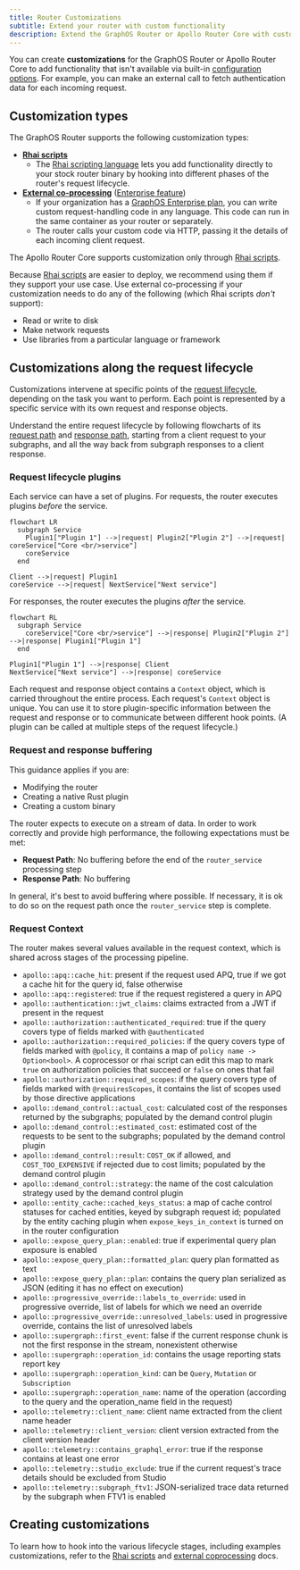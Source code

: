 ```yaml
---
title: Router Customizations
subtitle: Extend your router with custom functionality
description: Extend the GraphOS Router or Apollo Router Core with custom functionality. Understand the request lifecycle and how customizations intervene at specific points.
---
```



You can create **customizations** for the GraphOS Router or Apollo Router Core to add functionality that isn't available via built-in [configuration options](/router/configuration/overview/). For example, you can make an external call to fetch authentication data for each incoming request.

## Customization types

The GraphOS Router supports the following customization types:

- [**Rhai scripts**](/graphos/routing/customization/rhai/)
  - The [Rhai scripting language](https://rhai.rs/book/) lets you add functionality directly to your stock router binary by hooking into different phases of the router's request lifecycle.
- [**External co-processing**](/router/customizations/coprocessor/) ([Enterprise feature](/router/enterprise-features/))
  - If your organization has a [GraphOS Enterprise plan](https://www.apollographql.com/pricing/), you can write custom request-handling code in any language. This code can run in the same container as your router or separately.
  - The router calls your custom code via HTTP, passing it the details of each incoming client request.

The Apollo Router Core supports customization only through [Rhai scripts](/graphos/routing/customization/rhai/).

Because [Rhai scripts](/graphos/routing/customization/rhai/) are easier to deploy, we recommend using them if they support your use case. Use external co-processing if your customization needs to do any of the following (which Rhai scripts _don't_ support):

- Read or write to disk
- Make network requests
- Use libraries from a particular language or framework

## Customizations along the request lifecycle

Customizations intervene at specific points of the [request lifecycle](/graphos/routing/request-lifecycle), depending on the task you want to perform. Each point is represented by a specific service with its own request and response objects.

<RequestLifecycleOverviewDiagram />

<Tip>

Understand the entire request lifecycle by following flowcharts of its [request path](/graphos/routing/request-lifecycle#request-path) and [response path](/graphos/routing/request-lifecycle#response-path), starting from a client request to your subgraphs, and all the way back from subgraph responses to a client response.

</Tip>

### Request lifecycle plugins

Each service can have a set of plugins. For requests, the router executes plugins _before_ the service.

```mermaid
flowchart LR
  subgraph Service
    Plugin1["Plugin 1"] -->|request| Plugin2["Plugin 2"] -->|request| coreService["Core <br/>service"]
    coreService
  end

Client -->|request| Plugin1
coreService -->|request| NextService["Next service"]
```

For responses, the router executes the plugins _after_ the service.

```mermaid
flowchart RL
  subgraph Service
    coreService["Core <br/>service"] -->|response| Plugin2["Plugin 2"]  -->|response| Plugin1["Plugin 1"]
  end

Plugin1["Plugin 1"] -->|response| Client
NextService["Next service"] -->|response| coreService
```

Each request and response object contains a `Context` object, which is carried throughout the entire process. Each request's `Context` object is unique. You can use it to store plugin-specific information between the request and response or to communicate between different hook points. (A plugin can be called at multiple steps of the request lifecycle.)

### Request and response buffering

<Note>

This guidance applies if you are:
 - Modifying the router
 - Creating a native Rust plugin
 - Creating a custom binary

</Note>

The router expects to execute on a stream of data. In order to work correctly and provide high performance, the following expectations must be met:

* **Request Path**: No buffering before the end of the `router_service` processing step
* **Response Path**: No buffering

<Tip>

In general, it's best to avoid buffering where possible. If necessary, it is ok to do so on the request path once the `router_service` step is complete.

</Tip>


### Request Context

The router makes several values available in the request context, which is shared across stages of the processing pipeline.

- `apollo::apq::cache_hit`: present if the request used APQ, true if we got a cache hit for the query id, false otherwise
- `apollo::apq::registered`: true if the request registered a query in APQ
- `apollo::authentication::jwt_claims`: claims extracted from a JWT if present in the request
- `apollo::authorization::authenticated_required`: true if the query covers type of fields marked with `@authenticated`
- `apollo::authorization::required_policies`: if the query covers type of fields marked with `@policy`, it contains a map of `policy name -> Option<bool>`. A coprocessor or rhai script can edit this map to mark `true` on authorization policies that succeed or `false` on ones that fail
- `apollo::authorization::required_scopes`: if the query covers type of fields marked with `@requiresScopes`, it contains the list of scopes used by those directive applications
- `apollo::demand_control::actual_cost`: calculated cost of the responses returned by the subgraphs; populated by the demand control plugin
- `apollo::demand_control::estimated_cost`: estimated cost of the requests to be sent to the subgraphs; populated by the demand control plugin
- `apollo::demand_control::result`: `COST_OK` if allowed, and `COST_TOO_EXPENSIVE` if rejected due to cost limits; populated by the demand control plugin
- `apollo::demand_control::strategy`: the name of the cost calculation strategy used by the demand control plugin
- `apollo::entity_cache::cached_keys_status`: a map of cache control statuses for cached entities, keyed by subgraph request id; populated by the entity caching plugin when `expose_keys_in_context` is turned on in the router configuration
- `apollo::expose_query_plan::enabled`: true if experimental query plan exposure is enabled
- `apollo::expose_query_plan::formatted_plan`: query plan formatted as text
- `apollo::expose_query_plan::plan`: contains the query plan serialized as JSON (editing it has no effect on execution)
- `apollo::progressive_override::labels_to_override`: used in progressive override, list of labels for which we need an override
- `apollo::progressive_override::unresolved_labels`: used in progressive override, contains the list of unresolved labels
- `apollo::supergraph::first_event`: false if the current response chunk is not the first response in the stream, nonexistent otherwise
- `apollo::supergraph::operation_id`: contains the usage reporting stats report key
- `apollo::supergraph::operation_kind`: can be `Query`, `Mutation` or `Subscription`
- `apollo::supergraph::operation_name`: name of the operation (according to the query and the operation_name field in the request)
- `apollo::telemetry::client_name`: client name extracted from the client name header
- `apollo::telemetry::client_version`: client version extracted from the client version header
- `apollo::telemetry::contains_graphql_error`: true if the response contains at least one error
- `apollo::telemetry::studio_exclude`: true if the current request's trace details should be excluded from Studio
- `apollo::telemetry::subgraph_ftv1`: JSON-serialized trace data returned by the subgraph when FTV1 is enabled

## Creating customizations

To learn how to hook into the various lifecycle stages, including examples customizations, refer to the [Rhai scripts](/graphos/routing/customization/rhai/) and [external coprocessing](/router/customizations/coprocessor/) docs.
